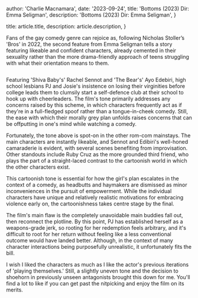 
  author: 'Charlie Macnamara',
  date: '2023-09-24',
  title: 'Bottoms (2023) Dir: Emma Seligman',
  description: 'Bottoms (2023) Dir: Emma Seligman',
}

  title: article.title,
  description: article.description,
}


Fans of the gay comedy genre can rejoice as, following Nicholas Stoller’s 'Bros' in 2022, the second feature from Emma Seligman tells a story featuring likeable and confident characters, already cemented in their sexuality rather than the more drama-friendly approach of teens struggling with what their orientation means to them.

<Image src={designSystem} alt="" />

Featuring 'Shiva Baby's' Rachel Sennot and 'The Bear's' Ayo Edebiri, high school lesbians PJ and Josie's insistence on losing their virginities before college leads them to clumsily start a self-defence club at their school to hook up with cheerleaders. The film's tone primarily addresses any concerns raised by this scheme, in which characters frequently act as if they're in a full-fledged spoof rather than a tongue-in-cheek comedy. Still, the ease with which their morally grey plan unfolds raises concerns that can be offputting in one's mind while watching a comedy.

Fortunately, the tone above is spot-on in the other rom-com mainstays. The main characters are instantly likeable, and Sennot and Edibiri's well-honed camaraderie is evident, with several scenes benefiting from improvisation. Other standouts include Ruby Cruz as the more grounded third friend, who plays the part of a straight-laced contrast to the cartoonish world in which the other characters exist.

This cartoonish tone is essential for how the girl's plan escalates in the context of a comedy, as headbutts and haymakers are dismissed as minor inconveniences in the pursuit of empowerment. While the individual characters have unique and relatively realistic motivations for embracing violence early on, the cartoonishness takes centre stage by the final.

The film's main flaw is the completely unavoidable main buddies fall out, then reconnect the plotline. By this point, PJ has established herself as a weapons-grade jerk, so rooting for her redemption feels arbitrary, and it's difficult to root for her return without feeling like a less conventional outcome would have landed better. Although, in the context of many character interactions being purposefully unrealistic, it unfortunately fits the bill.

I wish I liked the characters as much as I like the actor's previous iterations of 'playing themselves.' Still, a slightly uneven tone and the decision to shoehorn in previously unseen antagonists brought this down for me. You'll find a lot to like if you can get past the nitpicking and enjoy the film on its merits.
